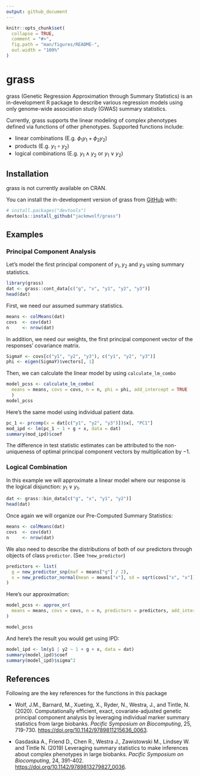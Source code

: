 ```yaml
---
output: github_document
---
```


<!-- README.md is generated from README.Rmd. Please edit that file -->

```r
knitr::opts_chunk$set(
  collapse = TRUE,
  comment = "#>",
  fig.path = "man/figures/README-",
  out.width = "100%"
)
```
# grass

<!-- badges: start -->
<!-- badges: end -->

grass (Genetic Regression Approximation through Summary Statistics) is an in-development R package to describe various regression models using only genome-wide association study (GWAS) summary statistics.

Currently, grass supports the linear modeling of complex phenotypes defined via functions of other phenotypes.
Supported functions include:

* linear combinations (E.g. $\phi_1y_1 + \phi_2y_2$)
* products (E.g. $y_1\circ y_2$)
* logical combinations (E.g. $y_1\wedge y_2$ or $y_1\vee y_2$)

## Installation

grass is not currently available on CRAN.

You can install the in-development version of grass from [GitHub](https://github.com/) with:

``` r
# install.packages("devtools")
devtools::install_github("jackmwolf/grass")
```
## Examples

### Principal Component Analysis

Let's model the first principal component of $y_1, y_2$ and $y_3$ using summary statistics.

```r
library(grass)
dat <- grass::cont_data[c("g", "x", "y1", "y2", "y3")]
head(dat)
```

First, we need our assumed summary statistics. 

```r
means <- colMeans(dat)
covs  <- cov(dat)
n     <- nrow(dat)
```

In addition, we need our weights, the first principal component vector of the responses' covariance matrix.

```r
SigmaY <- covs[c("y1", "y2", "y3"), c("y1", "y2", "y3")]
phi <- eigen(SigmaY)$vectors[, 1]
```

Then, we can calculate the linear model by using `calculate_lm_combo`

```r
model_pcss <- calculate_lm_combo(
  means = means, covs = covs, n = n, phi = phi, add_intercept = TRUE
  )
model_pcss
```

Here's the same model using individual patient data. 

```r
pc_1 <- prcomp(x = dat[c("y1", "y2", "y3")])$x[, "PC1"]
mod_ipd <- lm(pc_1 ~ 1 + g + x, data = dat)
summary(mod_ipd)$coef
```

The difference in test statistic estimates can be attributed to the non-uniqueness of optimal principal component vectors by multiplication by $-1$.

### Logical Combination

In this example we will approximate a linear model where our response is the logical disjunction: $y_1\vee y_1$.


```r
dat <- grass::bin_data[c("g", "x", "y1", "y2")]
head(dat)
```

Once again we will organize our Pre-Computed Summary Statistics:

```r
means <- colMeans(dat)
covs  <- cov(dat)
n     <- nrow(dat)
```

We also need to describe the distributions of both of our predictors through objects of class `predictor`. (See `?new_predictor`)

```r
predictors <- list(
  g = new_predictor_snp(maf = means["g"] / 2),
  x = new_predictor_normal(mean = means["x"], sd = sqrt(covs["x", "x"]))
)
```

Here's our approximation:

```r
model_pcss <- approx_or(
  means = means, covs = covs, n = n, predictors = predictors, add_intercept = TRUE
)

model_pcss
```

And here's the result you would get using IPD:

```r
model_ipd <- lm(y1 | y2 ~ 1 + g + x, data = dat)
summary(model_ipd)$coef
summary(model_ipd)$sigma^2
```


## References
Following are the key references for the functions in this package

* Wolf, J.M., Barnard, M., Xueting, X., Ryder, N., Westra, J., and Tintle, N. 
  (2020). Computationally efficient, exact, covariate-adjusted genetic principal
  component analysis by leveraging individual marker summary statistics from 
  large biobanks. *Pacific Symposium on Biocomputing*, 25, 719-730. 
  [https://doi.org/10.1142/9789811215636_0063](https://doi.org/10.1142/9789811215636_0063).
  
* Gasdaska A., Friend D., Chen R., Westra J., Zawistowski M., Lindsey W. and 
  Tintle N. (2019) Leveraging summary statistics to make inferences about 
  complex phenotypes in large biobanks. *Pacific Symposium on Biocomputing*, 24, 
  391-402.
  [https://doi.org/10.1142/9789813279827_0036](https://doi.org/10.1142/9789813279827_0036).
